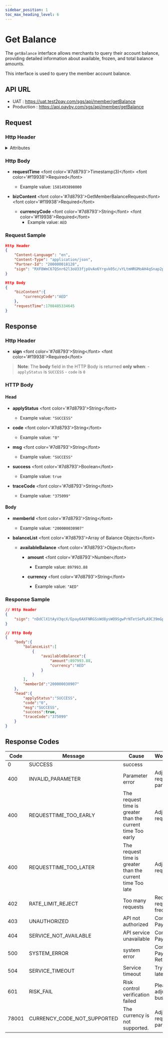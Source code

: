 ```yaml
---
sidebar_position: 1
toc_max_heading_level: 6
---
```



# Get Balance

The `getBalance` interface allows merchants to query their account balance, providing detailed information about available, frozen, and total balance amounts.

This interface is used to query the member account balance.


## API URL

- UAT : https://uat.test2pay.com/sgs/api/member/getBalance
- Production : https://api.payby.com/sgs/api/member/getBalance


## Request
### Http Header

<details>
  <summary>Attributes</summary>
  <RequestHeader/>
</details>  

### Http Body

- **requestTime** &lt;font color='#7d8793'&gt;Timestamp(3)&lt;/font&gt; &lt;font color='#f19938'&gt;Required&lt;/font&gt;  
  - Example value: `1581493898000`  

- **bizContent** &lt;font color='#7d8793'&gt;GetMemberBalanceRequest&lt;/font&gt; &lt;font color='#f19938'&gt;Required&lt;/font&gt;  

  - **currencyCode** &lt;font color='#7d8793'&gt;String&lt;/font&gt; &lt;font color='#f19938'&gt;Required&lt;/font&gt;  
    - Example value: `AED`  

### Request Sample

```json
Http Header
{
    "Content-Language": "en",
    "Content-Type": "application/json",
    "Partner-Id": "200000018128",
    "sign": "RXF8WmC67QSnr62l3oU33fjpUvAo6Yrgvk05c/vYLtmHRGMoAH4qSnap2pto3mY7KgyP5wkNUsyQXJ/ZwbfccSONLb5zA7Z7q74IsOwdJw3BKXxVWr4tfjkA02Pfcp0cZWjE/Y8jTcbtgdc5VI90LNmkgPWbrSlDbNW8p3NlhnKg+Xfl95SgMBPF9afttsU/2a5jLnZXSVcXoSthxpJ6XkZwd45+jhOjBguT+IC8uLVSNRvwDisRGgf9PYv39OH6ITEhbY2sgjkdzBZBOZlt7awy2vkMEsePsuafwrNhuz7xzjj55PzNzk8+zCUu/791OhC/eFUyGimtDw5mX9cyQw=="
}

Http Body
{
    "bizContent":{
        "currencyCode":"AED"
    },
    "requestTime":1708485334645
}
```


## Response

### Http Header


- **sign** &lt;font color='#7d8793'&gt;String&lt;/font&gt; &lt;font color='#f19938'&gt;Required&lt;/font&gt;  

> **Note**:  The **body** field in the HTTP Body is returned **only when**:
	- `applyStatus` is `SUCCESS`
	- `code` is `0`

### HTTP Body

#### Head

- **applyStatus** &lt;font color='#7d8793'&gt;String&lt;/font&gt;  
  - Example value: `"SUCCESS"`  

- **code** &lt;font color='#7d8793'&gt;String&lt;/font&gt;  
  - Example value: `"0"`  

- **msg** &lt;font color='#7d8793'&gt;String&lt;/font&gt;  
  - Example value: `"SUCCESS"`  

- **success** &lt;font color='#7d8793'&gt;Boolean&lt;/font&gt;  
  - Example value: `true`  

- **traceCode** &lt;font color='#7d8793'&gt;String&lt;/font&gt;  
  - Example value: `"375099"`  

#### Body

- **memberId** &lt;font color='#7d8793'&gt;String&lt;/font&gt;  
  - Example value: `"200000030907"`  

- **balanceList** &lt;font color='#7d8793'&gt;Array of Balance Objects&lt;/font&gt;  

  - **availableBalance** &lt;font color='#7d8793'&gt;Object&lt;/font&gt;  

    - **amount** &lt;font color='#7d8793'&gt;Number&lt;/font&gt;  
      - Example value: `897993.88`  

    - **currency** &lt;font color='#7d8793'&gt;String&lt;/font&gt;  
      - Example value: `"AED"`  

### Response Sample

```json
// Http Header
{
	"sign": "nDdClX1tAyV3qcX/Epay6AXFNRGSsWd8ysWO9SgwPrNTetSePLA9C39mGp6qRbjJeqXLEnYLwSkBu5eKdtyVX3tflGLiV2kvRjVfYpTCjXdVL2Pcnv2w+ghjHe2jL988iklk7q5AjAgdtXNphpHcTes9pk6W3bVCbvijH6at0fExUtZ91L1LrnPGELT1IJm/lFW3w4KLh0Gxs7FzDPI9RDfUemObNlRzV8kCtkWahwPgs/hBnS69GyYDKN7ihQX2UiLuP239wl6IA+VG/ZZKHPhLs8bbuOS+LKWORIp6jRt+JsAx7c/Ot1RNyOnHKxPRKJ8bVTohEp39yUz/HwG8oA=="
}

// Http Body
{
    "body":{
        "balanceList":[
            {
                "availableBalance":{
                    "amount":897993.88,
                    "currency":"AED"
                }
            }
        ],
        "memberId":"200000030907"
    },
    "head":{
        "applyStatus":"SUCCESS",
        "code":"0",
        "msg":"SUCCESS",
        "success":true,
        "traceCode":"375099"
    }
}
```

## Response Codes

| Code   | Message                    | Cause                                | Workaround                       |
|--------|----------------------------|----------------------------------------|--------------------------------|
| 0      | SUCCESS                    | success                                |                                |
| 400    | INVALID_PARAMETER          | Parameter error                        | Adjusting request parameters   |
| 400    | REQUESTTIME_TOO_EARLY      | The request time is greater than the current time Too early     | Adjust request time            |
| 400    | REQUESTTIME_TOO_LATER      | The request time is greater than the current time Too late      | Adjust request time            |
| 402    | RATE_LIMIT_REJECT          | Too many requests                      | Reduce request frequency       |
| 403    | UNAUTHORIZED               | API not authorized                     | Contact PayBy                  |
| 404    | SERVICE_NOT_AVAILABLE      | API service unavailable                | Contact PayBy                  |
| 500    | SYSTEM_ERROR               | system error                           | Contact PayBy later Retry    |
| 504    | SERVICE_TIMEOUT            | Service timeout                        | Try again later                |
| 601    | RISK_FAIL                  | Risk control verification failed       | Please adjust your business    |
| 78001  | CURRENCY_CODE_NOT_SUPPORTED| The currency is not supported.         | Adjusting request parameters   |
